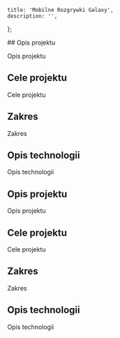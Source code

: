 
	title: 'Mobilne Rozgrywki Galaxy',
	description: '',
};

<ArticleHeading
	title="Mobilne Rozgrywki Galaxy"
  company="Samsung"
	img="/img/projects/samsung-hero.jpg"
/>

<Container>
  ## Opis projektu

Opis projektu

## Cele projektu

Cele projektu

## Zakres

Zakres

## Opis technologii

Opis technologii

## Opis projektu

Opis projektu

## Cele projektu

Cele projektu

## Zakres

Zakres

## Opis technologii

Opis technologii

</Container>

